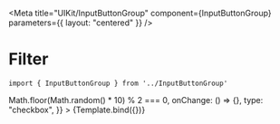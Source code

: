 
<Meta
    title="UIKit/InputButtonGroup"
    component={InputButtonGroup}
    parameters={{
        layout: "centered"
    }}
/>


# Filter



```
import { InputButtonGroup } from '../InputButtonGroup'
```

<Canvas>
    <Story
        name="InputButtonGroup"
        args={{
            title: "Milo",
            attribute: "milo",
            buckets: [
                { title: "Beta Hydri" },
                { title: "Omicron Eridani" },
                { title: "Alpha Centauri Proxima Centauri" },
            ],
            isSelected: () => Math.floor(Math.random() * 10) % 2 === 0,
            onChange: () => {},
            type: "checkbox",
        }}
    >
        {Template.bind({})}
    </Story>
</Canvas>
